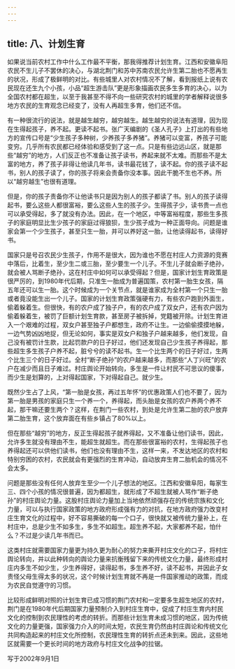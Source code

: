 ```yaml
---
---
---
```

title: 八、计划生育
---



如果说当前农村工作中什么工作最不平衡，那我得推荐计划生育。江西和安徽阜阳农民不生儿子不罢休的决心，与湖北荆门和苏中苏南农民允许生第二胎也不愿再生的状况，形成了极鲜明的对比。有些城里人对农村情况不了解，看到报纸上说有农民现在还生九个小孩，小品“超生游击队”更是形象描画农民多生多育的决心，以为全国农村都在超生，以至于我甚至不得不向一些研究农村的城里的学者解释说很多地方农民的生育观念已经变了，没有人再超生多育，他们还不信。

有一种很流行的说法，就是越生越穷，越穷越生。越生越穷的说法有道理，因为现在生得起孩子，养不起。更读不起书。张广天编剧的《圣人孔子》上打出的有些地方的宣传口号是“少生孩子多种树，少养孩子多养猪”。养猪可以变富，养孩子可能变穷。几乎所有农民都已经体验和感受到了这一点。只是有些边远山区，就是那些“越穷”的地方，人们反正也不准备让孩子读书，养起来就不太难。而那些不是太富的地方，养了孩子非得让他读几年书，读书最花钱了，读不起。你的孩子读不起书，别人的孩子读了，你的孩子将来会责备你没本事。因此干脆不生也不养。所以“越穷越生”也很有道理。

但是，你的孩子责备你不让他读书只是因为别人的孩子都读了书。别人的孩子读得起书，要么这些人都很富裕，要么这些人生的孩子少。生得孩子少，读书贵一点也可以承受得起，多了就没有办法。因此，在一个地区，中等富裕程度，那些生多孩子的家庭明显比生少孩子的家庭过得狼狈，生少孩子成为一种正面导向。问题是谁家会第一个少生孩子，甚至只生一胎，并可以养好这一胎，让他读得起书，读得好书。

国家只是号召农民少生孩子，作用不是很大，因为谁也不愿在村庄人力资源的竞赛中落后，比着生，至少生二或三胎，至少要生一个儿子。不生儿子就会断子绝孙，就会被人骂断子绝孙，这在村庄中如何可以承受得起？但是，国家计划生育政策是很严厉的，到1980年代后期，只准生一胎成为普遍国策，农村第一胎生女孩，隔五年还可以生一胎。这个时候成为一个关节点，就是谁家成为全村第一个只生一胎或者竟没能生出一个儿子。国家的计划生育政策强硬有力，有些农户跑到外面生，偷着躲着生。但很快，有的农户成了独子户，有的农户成了双女户，还有农户因为偷着躲着生，被罚了巨额计划生育款，甚至房子被拆掉，党籍被开除。计划生育进入一个艰难的过程，双女户甚至独子户都想生，政府不让生。一边偷偷摸摸地躲，一边气势凶凶地捉，但无论如何，事实是双女户和独子户越来越多，他们发现，自己没有被罚计生款，比起罚款户的日子好过，他们还发现自己少生孩子养得起，那些超生多生孩子户养不起，脏兮兮的读不起书。生一个比生两个的日子好过，生两个比生三个的日子好过。全村“断子绝孙”的农户越来越多，而那些“人丁兴旺”的农户在减少而且日子难过。村庄舆论开始转向，多生是一件让村民不可思议的傻事，而少生是划算的，上对得起国家，下对得起自己。就少生。

既然少生占了上风，“第一胎是女孩，再过五年怀”的优惠政策人们也不要了，因为第一胎是男孩的家庭只生一个养一个，养得起，而头胎是女孩的农户养两个养不起，那干嘛还要生两个？这样，在荆门一些农村，到处是允许生第二胎的农户放弃第二胎生育，这个放弃面在有些乡镇占了80%以上。

但在那些“越穷”的地方，反正生得起孩子就养得起，又不准备让他们读书，因此，允许多生就没有理由不生，能超生就超生。而在那些很富裕的农村，生得起孩子也养得起还可以供他们读书，他们也没有理由不生，这样一来，不发达地区的农村和特别穷困的农村，农民就会有更强烈的生育冲动，自动放弃生育二胎机会的情况不会太多。

问题是那些没有任何人放弃生至少一个儿子想法的地区。江西和安徽阜阳，每家生三、四个小孩的情况很普遍，因为都超生，就形成了不超生就被人骂作“断子绝孙”的村庄舆论力量。这股村庄舆论力量加上当地依然顽强存在的传统宗族和文化力量，可以与执行国家政策的地方政府形成强有力的对抗，在地方政府强力改变村庄生育文化的过程中，好不容易撕破的每一个口子，很快就又被传统力量补上，在村庄中，总是少生不如多生，多生不如超生。超生养不起，大家都养不起，怕什么？不过是少读几年书而已。

这类村庄就需要国家力量更为持久更为耐心的努力来撕开村庄文化的口子，将村庄舆论转向，并以此种转向的舆论力量来抗衡残留下来的传统文化力量，最终形成村庄内多生不如少生，少生养得好，读得起书，多生养不好，读不起书，并因此子女责怪父母生得太多的状况，这个时候计划生育就不再是一件国家推动的政策，而成为农民自觉遵守的习惯。

比较形成鲜明对照的计划生育已成习惯的荆门农村和一定要多生超生地区的农村，荆门是在1980年代后期国家力量预制介入到村庄生育中，促成了村庄生育内村民文化的控制到农民理性的考虑的转折。而那些计划生育未成习惯的地区，因为传统文化的力量更强，国家强力介入的时间太短，农民生育仍然由村庄舆论和传统文化共同构造起来的村庄文化所控制，农民理性生育的转折点还未到来。因此，这些地区就需要一个更长时间的地方政府与村庄文化战争的拉锯。

写于2002年9月1日